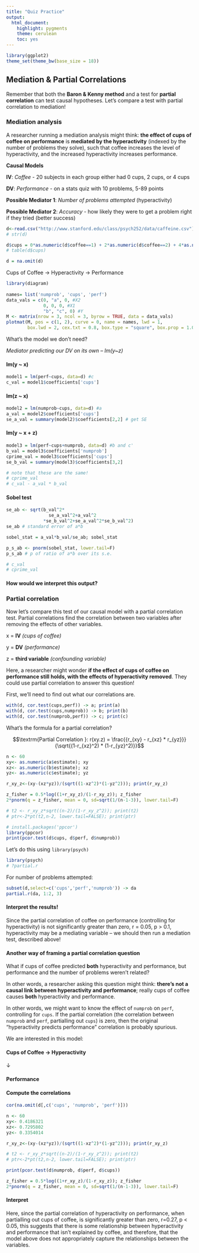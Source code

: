```yaml
---
title: "Quiz Practice"
output:
  html_document:
    highlight: pygments
    theme: cerulean
    toc: yes
---
```


```r
library(ggplot2)
theme_set(theme_bw(base_size = 18)) 
```


## Mediation & Partial Correlations

Remember that both the **Baron & Kenny method** and a test for **partial correlation** can test causal hypotheses. Let's compare a test with partial correlation to mediation!


### Mediation analysis

A researcher running a mediation analysis might think: **the effect of cups of coffee on performance** is **mediated by the hyperactivity** (indexed by the number of problems they solve), such that coffee increases the level of hyperactivity, and the increased hyperactivity increases performance. 


**Causal Models**

**IV**: *Coffee* - 20 subjects in each group either had 0 cups, 2 cups, or 4 cups

**DV**: *Performance* - on a stats quiz with 10 problems, 5-89 points

**Possible Mediator 1**: *Number of problems attempted* (hyperactivity)

**Possible Mediator 2**: *Accuracy* - how likely they were to get a problem right if they tried (better success)

```r
d<-read.csv("http://www.stanford.edu/class/psych252/data/caffeine.csv")
# str(d)

d$cups = 0*as.numeric(d$coffee==1) + 2*as.numeric(d$coffee==2) + 4*as.numeric(d$coffee==3) 
# table(d$cups)

d = na.omit(d)
```

Cups of Coffee $\longrightarrow$ Hyperactivity $\longrightarrow$ Performance

```r
library(diagram)
 
names= list('numprob', 'cups', 'perf')
data_vals = c(0, "a", 0, #X2
              0, 0, 0, #X1
              "b", "c", 0) #Y
M <- matrix(nrow = 3, ncol = 3, byrow = TRUE, data = data_vals)
plotmat(M, pos = c(1, 2), curve = 0, name = names, lwd = 1,
        box.lwd = 2, cex.txt = 0.8, box.type = "square", box.prop = 1.0)
```

What's the model we don't need?

*Mediator predicting our DV on its own -- lm(y~z)*

#### lm(y ~ x) 
```r
model1 = lm(perf~cups, data=d) #c
c_val = model1$coefficients['cups']
```

#### lm(z ~ x)
```r
model2 = lm(numprob~cups, data=d) #a
a_val = model2$coefficients['cups']
se_a_val = summary(model2)$coefficients[2,2] # get SE
```

#### lm(y ~ x + z)
```r
model3 = lm(perf~cups+numprob, data=d) #b and c'
b_val = model3$coefficients['numprob']
cprime_val = model3$coefficients['cups']
se_b_val = summary(model3)$coefficients[3,2]

# note that these are the same!
# cprime_val
# c_val - a_val * b_val
```


#### Sobel test 
```r
se_ab <- sqrt(b_val^2*
                se_a_val^2+a_val^2
              *se_b_val^2+se_a_val^2*se_b_val^2)
se_ab # standard error of a*b

sobel_stat = a_val*b_val/se_ab; sobel_stat

p_s_ab <- pnorm(sobel_stat, lower.tail=F)
p_s_ab # p of ratio of a*b over its s.e.

# c_val
# cprime_val
```

#### How would we interpret this output?



### Partial correlation

Now let's compare this test of our causal model with a partial correlation test.  Partial correlations find the correlation between two variables after removing the effects of other variables.

x = **IV** *(cups of coffee)*

y = **DV** *(performance)*

z = **third variable** *(confounding variable)*


Here, a researcher might wonder **if the effect of cups of coffee on performance still holds, with the effects of hyperactivity removed**. They could use partial correlation to answer this question!


First, we'll need to find out what our correlations are.

```r
with(d, cor.test(cups,perf)) -> a; print(a)
with(d, cor.test(cups,numprob)) -> b; print(b)
with(d, cor.test(numprob,perf)) -> c; print(c)
```

What's the formula for a partial correlation?

$$\textrm{Partial Correlation }: r(xy.z) = \frac{{r_{xy} - r_{xz} * r_{yz}}}{\sqrt{(1-r_{xz}^2) * (1-r_{yz}^2)}}$$

```r
n <- 60
xy<- as.numeric(a$estimate); xy
xz<- as.numeric(b$estimate); xz
yz<- as.numeric(c$estimate); yz

r_xy_z<-(xy-(xz*yz))/(sqrt((1-xz^2)*(1-yz^2))); print(r_xy_z)

z_fisher = 0.5*log((1+r_xy_z)/(1-r_xy_z)); z_fisher
2*pnorm(q = z_fisher, mean = 0, sd=sqrt(1/(n-1-3)), lower.tail=F)

# t2 <- r_xy_z*sqrt((n-2)/(1-r_xy_z^2)); print(t2)
# ptr<-2*pt(t2,n-2, lower.tail=FALSE); print(ptr) 

# install.packages('ppcor')
library(ppcor)
print(pcor.test(d$cups, d$perf, d$numprob))
```


Let's do this using `library(psych)`

```r
library(psych)
# ?partial.r
```

For number of problems attempted:

```r
subset(d,select=c('cups','perf','numprob')) -> da
partial.r(da, 1:2, 3)
```


#### Interpret the results!

Since the partial correlation of coffee on performance (controlling for hyperactivity) is not significantly greater than zero, r = 0.05, p > 0.1, hyperactivity may be a mediating variable -- we should then run a mediation test, described above! 


#### Another way of framing a partial correlation question

What if cups of coffee predicted **both** hyperactivity and performance, but performance and the number of problems weren't related? 

In other words, a researcher asking this question might think: **there's not a causal link between hyperactivity and performance**; really cups of coffee causes **both** hyperactivity and performance. 

In other words, we might want to know the effect of `numprob` on `perf`, controlling for `cups`. If the partial correlation (the correlation between   `numprob` and `perf`, partialling out `cups`) is zero, then
the original "hyperactivity predicts performance" correlation is probably spurious.

We are interested in this model:

#### Cups of Coffee $\longrightarrow$ Hyperactivity

$\downarrow$

#### Performance


#### Compute the correlations
```r
cor(na.omit(d[,c('cups', 'numprob', 'perf')]))

n <- 60
xy<- 0.4186321
xz<- 0.7295802
yz<- 0.3354014

r_xy_z<-(xy-(xz*yz))/(sqrt((1-xz^2)*(1-yz^2))); print(r_xy_z)

# t2 <- r_xy_z*sqrt((n-2)/(1-r_xy_z^2)); print(t2)
# ptr<-2*pt(t2,n-2, lower.tail=FALSE); print(ptr) 

print(pcor.test(d$numprob, d$perf, d$cups))

z_fisher = 0.5*log((1+r_xy_z)/(1-r_xy_z)); z_fisher
2*pnorm(q = z_fisher, mean = 0, sd=sqrt(1/(n-1-3)), lower.tail=F)
```

#### Interpret

Here, since the partial correlation of hyperactivity on performance, when partialling out cups of coffee, is significantly greater than zero, r=0.27, p < 0.05, this suggests that there is some relationship between hyperactivity and performance that isn't explained by coffee, and therefore, that the model above does not appropriately capture the relationships between the variables.